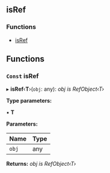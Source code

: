 <!-- This file generate automatically, should not modify that directly -->


<Meta title="API Reference/Utils/isRef" />

## isRef

### Functions

- [isRef](#const-isref)

## Functions

### `Const` isRef

▸ **isRef**‹**T**›(`obj`: any): _obj is RefObject‹T›_

**Type parameters:**

▪ **T**

**Parameters:**

| Name  | Type |
| ----- | ---- |
| `obj` | any  |

**Returns:** _obj is RefObject‹T›_
